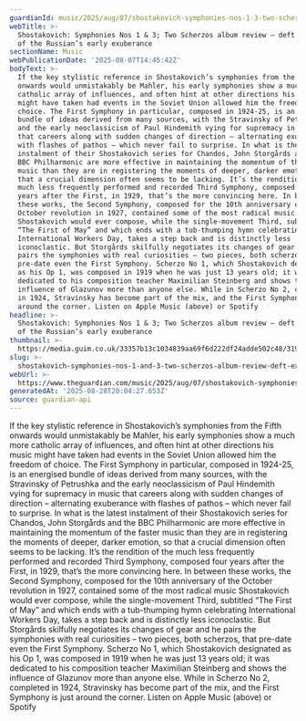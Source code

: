 ```yaml
---
guardianId: music/2025/aug/07/shostakovich-symphonies-nos-1-3-two-scherzos-album-review
webTitle: >-
  Shostakovich: Symphonies Nos 1 & 3; Two Scherzos album review – deft execution
  of the Russian’s early exuberance
sectionName: Music
webPublicationDate: '2025-08-07T14:45:42Z'
bodyText: >-
  If the key stylistic reference in Shostakovich’s symphonies from the Fifth
  onwards would unmistakably be Mahler, his early symphonies show a much more
  catholic array of influences, and often hint at other directions his music
  might have taken had events in the Soviet Union allowed him the freedom of
  choice. The First Symphony in particular, composed in 1924-25, is an energised
  bundle of ideas derived from many sources, with the Stravinsky of Petrushka
  and the early neoclassicism of Paul Hindemith vying for supremacy in music
  that careers along with sudden changes of direction – alternating exuberance
  with flashes of pathos – which never fail to surprise. In what is the latest
  instalment of their Shostakovich series for Chandos, John Storgårds and the
  BBC Philharmonic are more effective in maintaining the momentum of the faster
  music than they are in registering the moments of deeper, darker emotion, so
  that a crucial dimension often seems to be lacking. It’s the rendition of the
  much less frequently performed and recorded Third Symphony, composed four
  years after the First, in 1929, that’s the more convincing here. In between
  these works, the Second Symphony, composed for the 10th anniversary of the
  October revolution in 1927, contained some of the most radical music
  Shostakovich would ever compose, while the single-movement Third, subtitled
  “The First of May” and which ends with a tub-thumping hymn celebrating
  International Workers Day, takes a step back and is distinctly less
  iconoclastic. But Storgårds skilfully negotiates its changes of gear and he
  pairs the symphonies with real curiosities – two pieces, both scherzos, that
  pre-date even the First Symphony. Scherzo No 1, which Shostakovich designated
  as his Op 1, was composed in 1919 when he was just 13 years old; it was
  dedicated to his composition teacher Maximilian Steinberg and shows the
  influence of Glazunov more than anyone else. While in Scherzo No 2, completed
  in 1924, Stravinsky has become part of the mix, and the First Symphony is just
  around the corner. Listen on Apple Music (above) or Spotify
headline: >-
  Shostakovich: Symphonies Nos 1 & 3; Two Scherzos album review – deft execution
  of the Russian’s early exuberance
thumbnail: >-
  https://media.guim.co.uk/33357b13c1034839aa69f6d222df24adde502c48/319_0_4560_3648/500.jpg
slug: >-
  shostakovich-symphonies-nos-1-and-3-two-scherzos-album-review-deft-execution-of-the-russians-early-exuberance
webUrl: >-
  https://www.theguardian.com/music/2025/aug/07/shostakovich-symphonies-nos-1-3-two-scherzos-album-review
generatedAt: '2025-08-28T20:04:27.653Z'
source: guardian-api
---
```

If the key stylistic reference in Shostakovich’s symphonies from the Fifth onwards would unmistakably be Mahler, his early symphonies show a much more catholic array of influences, and often hint at other directions his music might have taken had events in the Soviet Union allowed him the freedom of choice. The First Symphony in particular, composed in 1924-25, is an energised bundle of ideas derived from many sources, with the Stravinsky of Petrushka and the early neoclassicism of Paul Hindemith vying for supremacy in music that careers along with sudden changes of direction – alternating exuberance with flashes of pathos – which never fail to surprise. In what is the latest instalment of their Shostakovich series for Chandos, John Storgårds and the BBC Philharmonic are more effective in maintaining the momentum of the faster music than they are in registering the moments of deeper, darker emotion, so that a crucial dimension often seems to be lacking. It’s the rendition of the much less frequently performed and recorded Third Symphony, composed four years after the First, in 1929, that’s the more convincing here. In between these works, the Second Symphony, composed for the 10th anniversary of the October revolution in 1927, contained some of the most radical music Shostakovich would ever compose, while the single-movement Third, subtitled “The First of May” and which ends with a tub-thumping hymn celebrating International Workers Day, takes a step back and is distinctly less iconoclastic. But Storgårds skilfully negotiates its changes of gear and he pairs the symphonies with real curiosities – two pieces, both scherzos, that pre-date even the First Symphony. Scherzo No 1, which Shostakovich designated as his Op 1, was composed in 1919 when he was just 13 years old; it was dedicated to his composition teacher Maximilian Steinberg and shows the influence of Glazunov more than anyone else. While in Scherzo No 2, completed in 1924, Stravinsky has become part of the mix, and the First Symphony is just around the corner. Listen on Apple Music (above) or Spotify
